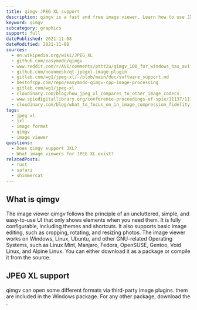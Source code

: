 ```yaml
---
title: qimgv JPEG XL support
description: qimgv is a fast and free image viewer. Learn how to use JXL images within qimgv.
keyword: qimgv
subcategory: graphics
support: full
datePublished: 2021-11-08
dateModified: 2021-11-08
sources:
  - en.wikipedia.org/wiki/JPEG_XL
  - github.com/easymodo/qimgv
  - www.reddit.com/r/AV1/comments/pttt2u/qimgv_100_for_windows_has_avif_and_jpeg_xl_support/
  - github.com/novomesk/qt-jpegxl-image-plugin
  - gitlab.com/wg1/jpeg-xl/-/blob/main/doc/software_support.md
  - bestofcpp.com/repo/easymodo-qimgv-cpp-image-processing
  - gitlab.com/wg1/jpeg-xl
  - cloudinary.com/blog/how_jpeg_xl_compares_to_other_image_codecs
  - www.spiedigitallibrary.org/conference-proceedings-of-spie/11137/111370K/JPEG-XL-next-generation-image-compression-architecture-and-coding-tools/10.1117/12.2529237.full?SSO=1
  - cloudinary.com/blog/what_to_focus_on_in_image_compression_fidelity_or_appeal
tags:
  - jpeg xl
  - jxl
  - image format
  - qimgv
  - image viewer
questions:
  - Does qimgv support JXL?
  - What image viewers for JPEG XL exist?
relatedPosts:
  - rust
  - safari
  - shimmercat
---
```


## What is qimgv

The image viewer qimgv follows the principle of an uncluttered, simple, and easy-to-use UI that only shows elements when you need them. It is fully configurable, including themes and shortcuts. It also supports basic image editing, such as cropping, rotating, and resizing photos. The image viewer works on Windows, Linux, Ubuntu, and other GNU-related Operating Systems, such as Linux Mint, Manjaro, Fedora, OpenSUSE, Gentoo, Void Linux, and Alpine Linux. You can either download it as a package or compile it from the source.

## JPEG XL support

qimgv can open some different formats via third-party image plugins. them are included in the Windows package. For any other package, download the <Link href="github.com/novomesk/qt-jpegxl-image-plugin" text="Qt plugin by Novemesk"/>.

